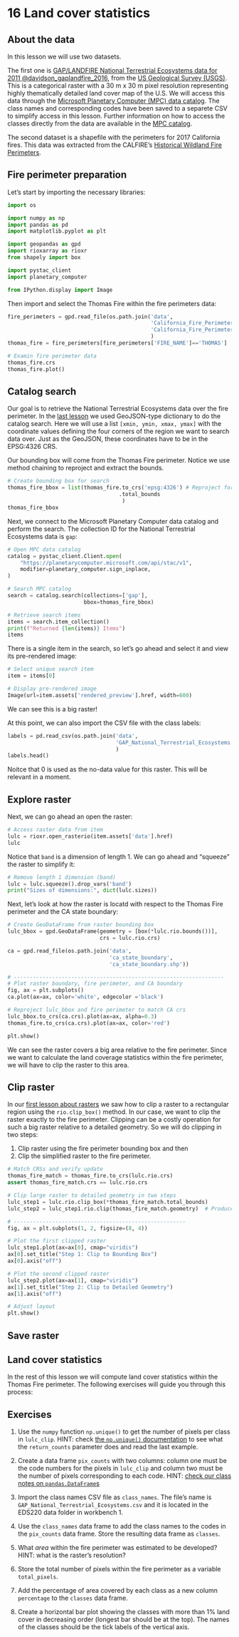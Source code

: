 # 16 Land cover statistics

## About the data

In this lesson we will use two datasets.

The first one is [GAP/LANDFIRE National Terrestrial Ecosystems data for 2011 @davidson_gaplandfire_2016](https://www.sciencebase.gov/catalog/item/573cc51be4b0dae0d5e4b0c5), from the [US Geological Survey (USGS)](https://www.usgs.gov). This is a categorical raster with a 30 m x 30 m pixel resolution representing highly thematically detailed land cover map of the U.S. We will access this data through the [Microsoft Planetary Computer (MPC) data catalog](https://planetarycomputer.microsoft.com/dataset/gap). The class names and corresponding codes have been saved to a separete CSV to simplify access in this lesson. Further information on how to access the classes directly from the data are available in the [MPC catalog](https://planetarycomputer.microsoft.com/dataset/gap#Example-Notebook).


The second dataset is a shapefile with the perimeters for 2017 California fires. This data was extracted from the CALFIRE's [Historical Wildland Fire Perimeters](https://gis.data.ca.gov/datasets/CALFIRE-Forestry::california-fire-perimeters-all/about).

## Fire perimeter preparation

Let's start by importing the necessary libraries:

```python
import os

import numpy as np
import pandas as pd
import matplotlib.pyplot as plt

import geopandas as gpd
import rioxarray as rioxr
from shapely import box

import pystac_client
import planetary_computer

from IPython.display import Image 
```

Then import and select the Thomas Fire within the fire perimeters data:

```python
fire_perimeters = gpd.read_file(os.path.join('data',
                                             'California_Fire_Perimeters_2017',
                                             'California_Fire_Perimeters_2017.shp')
                                             )
thomas_fire = fire_perimeters[fire_perimeters['FIRE_NAME']=='THOMAS']

# Examin fire perimeter data
thomas_fire.crs
thomas_fire.plot()
```

## Catalog search

Our goal is to retrieve the National Terrestrial Ecosystems data over the fire perimeter. In the [last lesson](/book/chapters/lesson-16-STAC.qmd) we used GeoJSON-type dictionary to do the catalog search. Here we will use a list `[xmin, ymin, xmax, ymax]` with the coordinate values defining the four corners of the region we want to search data over. Just as the GeoJSON, these coordinates have to be in the EPSG:4326 CRS. 

Our bounding box will come from the Thomas Fire perimeter. Notice we use method chaining to reproject and extract the bounds.

```python
# Create bounding box for search
thomas_fire_bbox = list(thomas_fire.to_crs('epsg:4326') # Reproject for search
                                   .total_bounds
                                    )
thomas_fire_bbox
```

Next, we connect to the Microsoft Planetary Computer data catalog and perform the search. The collection ID for the National Terrestrial Ecosystems data is `gap`:

```python
# Open MPC data catalog
catalog = pystac_client.Client.open(
    "https://planetarycomputer.microsoft.com/api/stac/v1",
    modifier=planetary_computer.sign_inplace,
)

# Search MPC catalog 
search = catalog.search(collections=['gap'], 
                        bbox=thomas_fire_bbox)

# Retrieve search items
items = search.item_collection()
print(f"Returned {len(items)} Items")
items
```

There is a single item in the search, so let's go ahead and select it and view its pre-rendered image:

```python
# Select unique search item
item = items[0]  

# Display pre-rendered image
Image(url=item.assets['rendered_preview'].href, width=600)
```

We can see this is a big raster! 

At this point, we can also import the CSV file with the class labels:

```python
labels = pd.read_csv(os.path.join('data',
                                  'GAP_National_Terrestrial_Ecosystems.csv')
                                  )
labels.head()
```

Noitce that 0 is used as the no-data value for this raster. This will be relevant in a moment.

## Explore raster

Next, we can go ahead an open the raster:

```python
# Access raster data from item
lulc = rioxr.open_rasterio(item.assets['data'].href)
lulc
```

Notice that `band` is a dimension of length 1. We can go ahead and "squeeze" the raster to simplify it:

```python
# Remove length 1 dimension (band)
lulc = lulc.squeeze().drop_vars('band')
print("Sizes of dimensions:", dict(lulc.sizes))
```

Next, let's look at how the raster is locatd with respect to the Thomas Fire perimeter and the CA state boundary:

```python
# Create GeoDataFrame from raster bounding box
lulc_bbox = gpd.GeoDataFrame(geometry = [box(*lulc.rio.bounds())],
                             crs = lulc.rio.crs)

ca = gpd.read_file(os.path.join('data',
                                'ca_state_boundary',   
                                'ca_state_boundary.shp'))

# ------------------------------------------------------------------
# Plot raster boundary, fire perimeter, and CA boundary
fig, ax = plt.subplots()
ca.plot(ax=ax, color='white', edgecolor ='black')

# Reproject lulc_bbox and fire perimeter to match CA crs
lulc_bbox.to_crs(ca.crs).plot(ax=ax, alpha=0.3)  
thomas_fire.to_crs(ca.crs).plot(ax=ax, color='red')

plt.show()
```

We can see the raster covers a big area relative to the fire perimeter. Since we want to calculate the land coverage statistics within the fire perimeter, we will have to clip the raster to this area. 

## Clip raster

In our [first lesson about rasters](/book/chapters/lesson-15-rioxarray/lesson-15-rioxarray.qmd) we saw how to clip a raster to a rectangular region using the `rio.clip_box()` method. In our case, we want to clip the raster exactly to the fire perimeter. Clipping can be a costly operation for such a big raster relative to a detailed geometry. So we will do clipping in two steps:

1. Clip raster using the fire perimeter bounding box and then
2. Clip the simplified raster to the fire perimeter. 

```python
# Match CRSs and verify update
thomas_fire_match = thomas_fire.to_crs(lulc.rio.crs)
assert thomas_fire_match.crs == lulc.rio.crs

# Clip large raster to detailed geometry in two steps
lulc_step1 = lulc.rio.clip_box(*thomas_fire_match.total_bounds)
lulc_step2 = lulc_step1.rio.clip(thomas_fire_match.geometry)  # Produces RuntimeWarning

# ------------------------------------------------------
fig, ax = plt.subplots(1, 2, figsize=(8, 4))

# Plot the first clipped raster
lulc_step1.plot(ax=ax[0], cmap="viridis")
ax[0].set_title("Step 1: Clip to Bounding Box")
ax[0].axis("off")

# Plot the second clipped raster
lulc_step2.plot(ax=ax[1], cmap="viridis")
ax[1].set_title("Step 2: Clip to Detailed Geometry")
ax[1].axis("off")

# Adjust layout
plt.show()
```

<!--
TODO: finish this
## No data values

Notice a warning appeared when we clipped the raster. After some investigation, we would have found that this `RuntimeWarning` occurs because the `rio.clip` function cannot fill in the region clipped regions with To make sure the clipping operator fills in any pixels with the adequate 

```python
(lulc.rio.clip_box(*thomas_fire_match.total_bounds)
    .rio.clip(thomas_fire_match.geometry)
)

lulc_clip = (lulc.rio.clip_box(*thomas_fire_match.total_bounds)
                 .rio.clip(thomas_fire_match.geometry)
                 )

# Examine results
lulc_clip.plot()                                  
```
-->

<!--
## Reproject raster
-->

## Save raster

## Land cover statistics

In the rest of this lesson we will compute land cover statistics within the Thomas Fire perimeter. The following exercises will guide you through this process:

:::{.callout-tip}
## Exercises

1. Use the `numpy` function `np.unique()` to get the number of pixels per class in `lulc_clip`. HINT: check [the `np.unique()` documentation](https://numpy.org/doc/stable/reference/generated/numpy.unique.html) to see what the `return_counts` parameter does and read the last example. 

2. Create a data frame `pix_counts` with two columns: column one must be the code numbers for the pixels in `lulc_clip` and column two must be the number of pixels corresponding to each code. HINT: [check our class notes on `pandas.DataFrame`s](/book/chapters/lesson-2-series-dataframes.qmd)

3. Import the class names CSV file as `class_names`. The file's name is `GAP_National_Terrestrial_Ecosystems.csv` and it is located in the EDS220 data folder in workbench 1.

4. Use the `class_names` data frame to add the class names to the codes in the `pix_counts` data frame. 
Store the resulting data frame as `classes`. 

5. What *area* within the fire perimeter was estimated to be developed? HINT: what is the raster's resolution? 

6. Store the total number of pixels within the fire perimeter as a variable `total_pixels`.

7. Add the percentage of area covered by each class as a new column `percentage` to the `classes` data frame. 

8. Create a horizontal bar plot showing the classes with more than 1% land cover in decreasing order (longest bar should be at the top). 
The names of the classes should be the tick labels of the vertical axis. 
:::